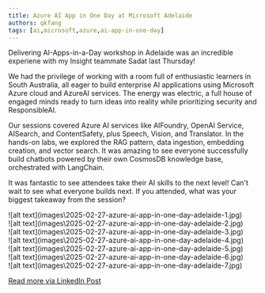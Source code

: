```yaml
---
title: Azure AI App in One Day at Microsoft Adelaide
authors: qkfang
tags: [ai,microsoft,azure,ai-app-in-one-day]
---
```




Delivering AI-Apps-in-a-Day workshop in Adelaide was an incredible experiene with my Insight teammate Sadat last Thursday!

We had the privilege of working with a room full of enthusiastic learners in South Australia, all eager to build enterprise AI applications using Microsoft Azure cloud and AzureAI services. The energy was electric, a full house of engaged minds ready to turn ideas into reality while prioritizing security and ResponsibleAI.

Our sessions covered Azure AI services like AIFoundry, OpenAI Service, AISearch, and ContentSafety, plus Speech, Vision, and Translator. In the hands-on labs, we explored the RAG pattern, data ingestion, embedding creation, and vector search. It was amazing to see everyone successfully build chatbots powered by their own CosmosDB knowledge base, orchestrated with LangChain.

It was fantastic to see attendees take their AI skills to the next level! Can't wait to see what everyone builds next. If you attended, what was your biggest takeaway from the session?

<div className="img-grid">
  <div className="img-item">
    ![alt text](images\2025-02-27-azure-ai-app-in-one-day-adelaide-1.jpg)
  </div>
  <div className="img-item">
    ![alt text](images\2025-02-27-azure-ai-app-in-one-day-adelaide-2.jpg)
  </div>
  <div className="img-item">
    ![alt text](images\2025-02-27-azure-ai-app-in-one-day-adelaide-3.jpg)
  </div>
  <div className="img-item">
    ![alt text](images\2025-02-27-azure-ai-app-in-one-day-adelaide-4.jpg)
  </div>
  <div className="img-item">
    ![alt text](images\2025-02-27-azure-ai-app-in-one-day-adelaide-5.jpg)
  </div>
  <div className="img-item">
    ![alt text](images\2025-02-27-azure-ai-app-in-one-day-adelaide-6.jpg)
  </div>
  <div className="img-item">
    ![alt text](images\2025-02-27-azure-ai-app-in-one-day-adelaide-7.jpg)
  </div>
</div>

<a href="https://www.linkedin.com/posts/qkfang_azureai-responsibleai-aifoundry-activity-7301462922617073664-zp_4" target="_blank">Read more via LinkedIn Post</a>
